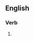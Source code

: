==English==

===Verb===
{{head|en|present participle}}

# {{present participle of|misplay|lang=en|nocat=1}}